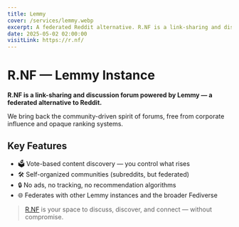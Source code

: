 ```yaml
---
title: Lemmy
cover: /services/lemmy.webp
excerpt: A federated Reddit alternative. R.NF is a link-sharing and discussion forum built on Lemmy. It brings the spirit of Reddit into the Fediverse — but without algorithmic manipulation or centralized control.
date: 2025-05-02 02:00:00
visitLink: https://r.nf/
---
```


# R.NF — Lemmy Instance

**R.NF is a link-sharing and discussion forum powered by Lemmy — a federated alternative to Reddit.**  

We bring back the community-driven spirit of forums, free from corporate influence and opaque ranking systems.

## Key Features

- 🗳️ Vote-based content discovery — you control what rises  
- 🛠️ Self-organized communities (subreddits, but federated)  
- 🔒 No ads, no tracking, no recommendation algorithms  
- 🌐 Federates with other Lemmy instances and the broader Fediverse  

> [R.NF](https://r.nf/) is your space to discuss, discover, and connect — without compromise.